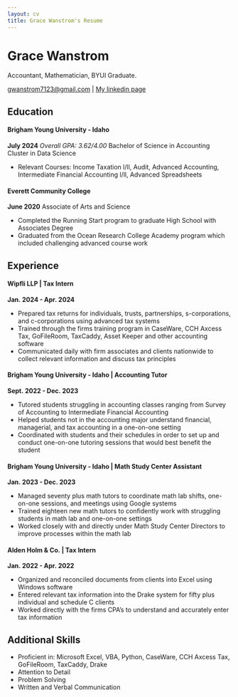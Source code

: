 ```yaml
---
layout: cv
title: Grace Wanstrom's Resume
---
```

# Grace Wanstrom
Accountant, Mathematician, BYUI Graduate.

<div id="webaddress">
<a href="gwanstrom7123@gmail.com">gwanstrom7123@gmail.com</a>
| <a href="https://www.linkedin.com/in/gracewanstrom/">My linkedin page</a>
</div>



## Education

#### Brigham Young University - Idaho
__July 2024__
_Overall GPA: 3.62/4.00_
Bachelor of Science in Accounting
Cluster in Data Science

 - Relevant Courses: Income Taxation l/ll, Audit, Advanced Accounting, Intermediate Financial Accounting l/ll, 
Advanced Spreadsheets 

#### Everett Community College
__June 2020__
Associate of Arts and Science

 - Completed the Running Start program to graduate High School with Associates Degree
 - Graduated from the Ocean Research College Academy program which included challenging advanced course work




## Experience

#### Wipfli LLP | Tax Intern
__Jan. 2024 - Apr. 2024__

 - Prepared tax returns for individuals, trusts, partnerships, s-corporations, and c-corporations using advanced tax 
systems 
 - Trained through the firms training program in CaseWare, CCH Axcess Tax, GoFileRoom, TaxCaddy, Asset Keeper and 
other accounting software
 - Communicated daily with firm associates and clients nationwide to collect relevant information and discuss tax 
principles 

#### Brigham Young University - Idaho | Accounting Tutor
__Sept. 2022 - Dec. 2023__

 - Tutored students struggling in accounting classes ranging from Survey of Accounting to Intermediate Financial 
Accounting 
 - Helped students not in the accounting major understand financial, managerial, and tax accounting in a one-on-one 
setting 
 - Coordinated with students and their schedules in order to set up and conduct one-on-one tutoring sessions that 
would best benefit the student 

#### Brigham Young University - Idaho | Math Study Center Assistant
__Jan. 2023 - Dec. 2023__

 - Managed seventy plus math tutors to coordinate math lab shifts, one-on-one sessions, and meetings using Google 
systems 
 - Trained eighteen new math tutors to confidently work with struggling students in math lab and one-on-one settings
  - Worked closely with and directly under Math Study Center Directors to improve processes within the math lab 

#### Alden Holm & Co. | Tax Intern
__Jan. 2022 - Apr. 2022__

 - Organized and reconciled documents from clients into Excel using Windows software
 - Entered relevant tax information into the Drake system for fifty plus individual and schedule C clients 
 - Worked directly with the firms CPA’s to understand and accurately enter tax information 


## Additional Skills

 - Proficient in: Microsoft Excel, VBA, Python, CaseWare, CCH Axcess Tax, GoFileRoom, TaxCaddy, Drake 
 - Attention to Detail 
 - Problem Solving 
 - Written and Verbal Communication 



<!-- ### Footer

Last updated: July 2024 -->